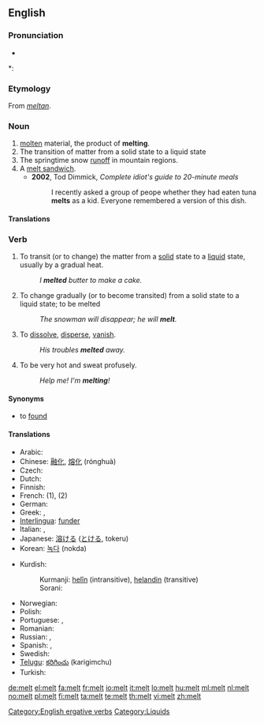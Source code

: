 ==English==

===Pronunciation===
* {{audio|en-us-melt.ogg|Audio (US)}}

*: {{rhymes|ɛlt}}

===Etymology===
From {{etyl|ang}} ''[[meltan]]''.

===Noun===
{{en-noun|s|-}}

# [[molten]] material, the product of '''melting'''.
# The transition of matter from a solid state to a liquid state
# The springtime snow [[runoff]] in mountain regions.
# A [[melt sandwich]].
#* '''2002''', Tod Dimmick, ''Complete idiot's guide to 20-minute meals‎''
#*: I recently asked a group of peope whether they had eaten tuna '''melts''' as a kid. Everyone remembered a version of this dish.

====Translations====

===Verb===
{{en-verb|melts|melting|'''[[melted]]''' or rarely '''[[molt]]'''|'''[[melted]]''' or '''[[molten]]'''}}

# {{transitive}} To transit (or to change) the matter from a [[solid]] state to a [[liquid]] state, usually by a gradual heat.
#: ''I '''melted''' butter to make a cake.''
# {{intransitive|ergative}} To change gradually (or to become transited) from a solid state to a liquid state; to be melted
#: ''The snowman will disappear; he will '''melt'''.''
# {{intransitive|figurative|colloquial}} To [[dissolve]], [[disperse]], [[vanish]].
#: ''His troubles '''melted''' away.''
# {{intransitive|colloquial}} To be very hot and sweat profusely.
#: ''Help me!  I'm '''melting'''!''

====Synonyms====
* to [[found#Etymology 3|found]]

====Translations====
{{trans-top|to change from a solid to a liquid}}
* Arabic: {{Arab|[[انصهر]]}} {{IPAchar|(inʂáhara)}}
* Chinese: [[融化]], [[熔化]] (rónghuà)
* Czech: {{t-|cs|tavit}}
* Dutch: {{t+|nl|smelten}}
* Finnish: {{t+|fi|sulaa}}
* French: {{t+|fr|fondre}} (1), {{t|fr|se dissoudre}} (2)
* German: {{t+|de|schmelzen}}
* Greek: {{t+|el|τήκω|sc=Grek}}, {{t|el|λίωνω|sc=Grek}}
* [[Interlingua]]: [[funder]]
* Italian: {{t+|it|sciogliere}}, {{t+|it|fondere}}
* Japanese: [[溶ける]] ([[とける]], tokeru)
* Korean: [[녹다]] (nokda)
{{trans-mid}}
* Kurdish:
*: Kurmanji: [[helîn]] (intransitive), [[helandin]] (transitive)
*: Sorani: {{t|ku|توانه‌وه‌|tr=twAnawa|sc=ku-Arab}}
* Norwegian: {{t+|no|smelte}}
* Polish: {{t+|pl|topić}}
* Portuguese: {{t+|pt|derreter}}, {{t+|pt|fundir}}
* Romanian: {{t+|ro|topi}}
* Russian: {{t|ru|таять|tr=tájat’|sc=Cyrl}}, {{t|ru|плавиться|tr=plávit’s’a|sc=Cyrl}}
* Spanish: {{t-|es|derretir}}, {{t|es|derretirse}}
* Swedish: {{t+|sv|smälta}}
* [[Telugu]]: [[కరిగించు]] (karigimchu)
* Turkish: {{t|tr|erimek}}
{{trans-bottom}}

[[Category:English ergative verbs]]
[[Category:Liquids]]

[[de:melt]]
[[el:melt]]
[[fa:melt]]
[[fr:melt]]
[[io:melt]]
[[it:melt]]
[[lo:melt]]
[[hu:melt]]
[[ml:melt]]
[[nl:melt]]
[[no:melt]]
[[pl:melt]]
[[fi:melt]]
[[ta:melt]]
[[te:melt]]
[[th:melt]]
[[vi:melt]]
[[zh:melt]]